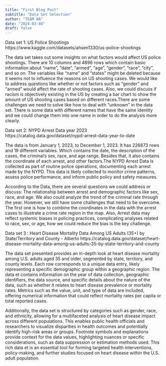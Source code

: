 ```yaml
---
title: "First Blog Post"
subtitle: "Data Set Selection"
author: "TEAM NA"
date: "2024-03-04"
draft: false
---
```

Data set 1: US Police Shootings https://www.kaggle.com/datasets/ahsen1330/us-police-shootings

The data set takes out some insights on what factors would affect US police shootings. There are 10 columns and 4896 rows which contain basic information about “name”, “date”, “armed”, “age”, “gender”, “race”, “city”, and so on. The variables like “name” and “states” might be deleted because it seems not to influence the reasons on US shooting cases. We would like to address questions like whether or not factors such as “gender” and “armed” would affect the rate of shooting cases. Also, we could discuss if racism is objectively existing in the US by creating a bar chart to show the amount of US shooting cases based on different races.There are some challenges we need to solve like how to deal with “unknown” in the data set. There is some data with different names that have the same identity and we could change them into one name in order to do the analysis more clearly.


Data set 2: NYPD Arrest Data year 2023 
https://catalog.data.gov/dataset/nypd-arrest-data-year-to-date

The data is from January 1, 2023, to December 1, 2023. It has 226873 rows and 19 different variables.  Which contains the date, the description of the cases, the criminal’s sex, race, and age range. Besides that, it also contains the coordinate of each arrest, and other factors.The NYPD Arrest Data is collected as part of routine police operations, documenting each arrest made by the NYPD. This data is likely collected to monitor crime patterns, assess police performance, and inform public policy and safety measures.

According to the Data, there are several questions we could address or discuss:
The relationship between arrest and demographic factors like sex, race, and age. We also could analyze the trend of the criminal rate through the year. However, we still have some challenges that need to be overcome. The first one is how to combine the coordinates in the data with the arrest cases to illustrate a crime rate region in the map. Also, Arrest data may reflect systemic biases in policing practices, complicating analyses related to race, sex, or age, how we could reduce the bias is the key challenge.


Data set 3 : Heart Disease Mortality Data Among US Adults (35+) by State/Territory and County - Alberto
https://catalog.data.gov/dataset/heart-disease-mortality-data-among-us-adults-35-by-state-territory-and-county

The data set presented provides an in-depth look at heart disease mortality among U.S. adults aged 35 and older, segmented by state, territory, and county levels. Each row corresponds to a unique data entry, likely representing a specific demographic group within a geographic region. The data et contains information on the year of data collection, geographic identifiers, the data source, and specific details about the nature of the data, such as whether it relates to heart disease prevalence or mortality rates. Metrics such as the value, unit, and type of data are included, offering numerical information that could reflect mortality rates per capita or total reported cases.

Additionally, the data set is structured by categories such as gender, race, and ethnicity, allowing for a multifaceted analysis of heart disease impact across different populations. This enables public health officials and researchers to visualize disparities in health outcomes and potentially identify high-risk areas or groups. Footnote symbols and explanations provide context for the data values, highlighting nuances or specific considerations, such as data suppression or estimation methods used. This rich data et is an essential tool for forming targeted health interventions, policy-making, and further studies focused on heart disease within the U.S. adult population.

